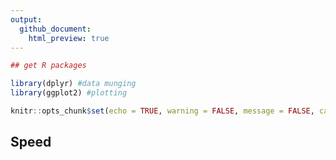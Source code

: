 ```yaml
---
output:
  github_document:
    html_preview: true
---
```


<!-- 
This file is licensed with the Creative Commons Attribution 4.0 International License.
-->


```r
## get R packages

library(dplyr) #data munging
library(ggplot2) #plotting

knitr::opts_chunk$set(echo = TRUE, warning = FALSE, message = FALSE, cache = TRUE)
```

## Speed
